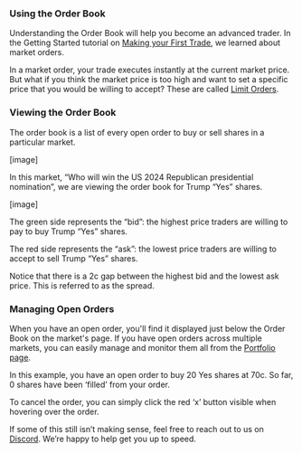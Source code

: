 ### Using the Order Book
Understanding the Order Book will help you become an advanced trader.
In the Getting Started tutorial on [Making your First Trade](), we learned about market orders.

 In a market order, your trade executes instantly at the current market price.
But what if you think the market price is too high and want to set a specific price that you would be willing to accept? These are called [Limit Orders](). 

### Viewing the Order Book
The order book is a list of every open order to buy or sell shares in a particular market.

[image]

In this market, “Who will win the US 2024 Republican presidential nomination”, we are viewing the order book for Trump “Yes” shares.

[image]

The green side represents the “bid”: the highest price traders are willing to pay to buy Trump “Yes” shares.

The red side represents the “ask”: the lowest price traders are willing to accept to sell Trump “Yes” shares.

<Tip>
Notice that there is a 2c gap between the highest bid and the lowest ask price. This is referred to as the spread.
</Tip>

### Managing Open Orders
When you have an open order, you'll find it displayed just below the Order Book on the market's page. If you have open orders across multiple markets, you can easily manage and monitor them all from the [Portfolio page](https://polymarket.com/portfolio?tab=Open+orders).

In this example, you have an open order to buy 20 Yes shares at 70c. So far, 0 shares have been ‘filled’ from your order.

To cancel the order, you can simply click the red ‘x’ button visible when hovering over the order.



If some of this still isn’t making sense, feel free to reach out to us on [Discord](). We’re happy to help get you up to speed.